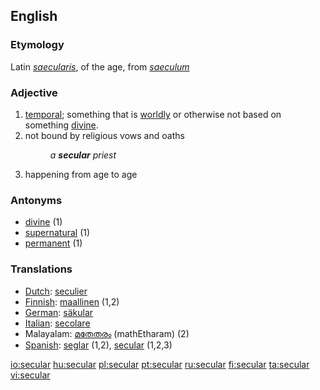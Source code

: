 ==English==
===Etymology===
Latin ''[[saecularis]]'', of the age, from ''[[saeculum]]''

===Adjective===
#[[temporal]]; something that is [[worldly]] or otherwise not based on something [[divine]]. 
#not bound by religious vows and oaths
#:''a '''secular''' priest''
#happening from age to age

===Antonyms===
*[[divine]] (1)
*[[supernatural]] (1)
*[[permanent]] (1)

=== Translations ===
{{rfc-trans}}

*[[Dutch]]: [[seculier]]
*[[Finnish]]: [[maallinen]] (1,2)
*[[German]]: [[säkular]]
*[[Italian]]: [[secolare]]
*Malayalam: [[മതേതരം]] (mathEtharam) (2)
*[[Spanish]]: [[seglar]] (1,2), [[secular]] (1,2,3)

[[io:secular]]
[[hu:secular]]
[[pl:secular]]
[[pt:secular]]
[[ru:secular]]
[[fi:secular]]
[[ta:secular]]
[[vi:secular]]